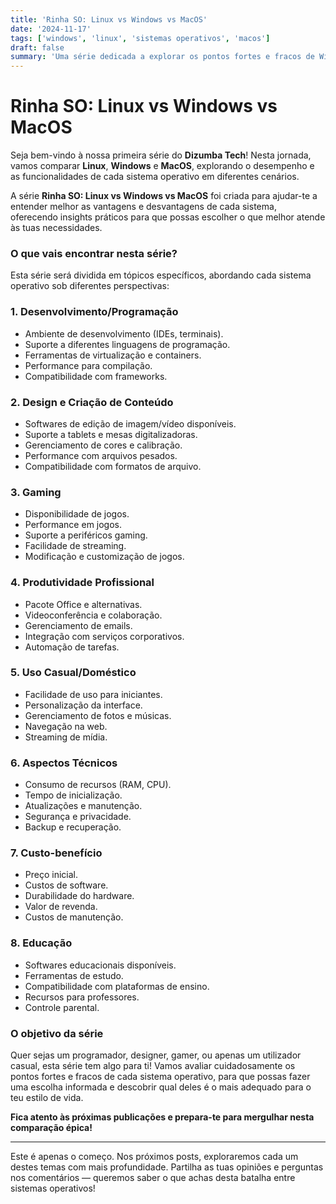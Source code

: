 ```yaml
---
title: 'Rinha SO: Linux vs Windows vs MacOS'
date: '2024-11-17'
tags: ['windows', 'linux', 'sistemas operativos', 'macos']
draft: false
summary: 'Uma série dedicada a explorar os pontos fortes e fracos de Windows, Linux e MacOS em diferentes contextos como programação, design e tarefas do dia a dia. Descubra qual sistema operacional se destaca em cada cenário e faça a escolha ideal para suas necessidades.'
---
```


# Rinha SO: Linux vs Windows vs MacOS  

Seja bem-vindo à nossa primeira série do **Dizumba Tech**! Nesta jornada, vamos comparar **Linux**, **Windows** e **MacOS**, explorando o desempenho e as funcionalidades de cada sistema operativo em diferentes cenários.  

A série **Rinha SO: Linux vs Windows vs MacOS** foi criada para ajudar-te a entender melhor as vantagens e desvantagens de cada sistema, oferecendo insights práticos para que possas escolher o que melhor atende às tuas necessidades.  

### O que vais encontrar nesta série?  

Esta série será dividida em tópicos específicos, abordando cada sistema operativo sob diferentes perspectivas:  

### 1. Desenvolvimento/Programação  
- Ambiente de desenvolvimento (IDEs, terminais).  
- Suporte a diferentes linguagens de programação.  
- Ferramentas de virtualização e containers.  
- Performance para compilação.  
- Compatibilidade com frameworks.  

### 2. Design e Criação de Conteúdo  
- Softwares de edição de imagem/vídeo disponíveis.  
- Suporte a tablets e mesas digitalizadoras.  
- Gerenciamento de cores e calibração.  
- Performance com arquivos pesados.  
- Compatibilidade com formatos de arquivo.  

### 3. Gaming  
- Disponibilidade de jogos.  
- Performance em jogos.  
- Suporte a periféricos gaming.  
- Facilidade de streaming.  
- Modificação e customização de jogos.  

### 4. Produtividade Profissional  
- Pacote Office e alternativas.  
- Videoconferência e colaboração.  
- Gerenciamento de emails.  
- Integração com serviços corporativos.  
- Automação de tarefas.  

### 5. Uso Casual/Doméstico  
- Facilidade de uso para iniciantes.  
- Personalização da interface.  
- Gerenciamento de fotos e músicas.  
- Navegação na web.  
- Streaming de mídia.  

### 6. Aspectos Técnicos  
- Consumo de recursos (RAM, CPU).  
- Tempo de inicialização.  
- Atualizações e manutenção.  
- Segurança e privacidade.  
- Backup e recuperação.  

### 7. Custo-benefício  
- Preço inicial.  
- Custos de software.  
- Durabilidade do hardware.  
- Valor de revenda.  
- Custos de manutenção.  

### 8. Educação  
- Softwares educacionais disponíveis.  
- Ferramentas de estudo.  
- Compatibilidade com plataformas de ensino.  
- Recursos para professores.  
- Controle parental.  

### O objetivo da série  

Quer sejas um programador, designer, gamer, ou apenas um utilizador casual, esta série tem algo para ti! Vamos avaliar cuidadosamente os pontos fortes e fracos de cada sistema operativo, para que possas fazer uma escolha informada e descobrir qual deles é o mais adequado para o teu estilo de vida.  

**Fica atento às próximas publicações e prepara-te para mergulhar nesta comparação épica!**  

---

Este é apenas o começo. Nos próximos posts, exploraremos cada um destes temas com mais profundidade. Partilha as tuas opiniões e perguntas nos comentários — queremos saber o que achas desta batalha entre sistemas operativos!  
